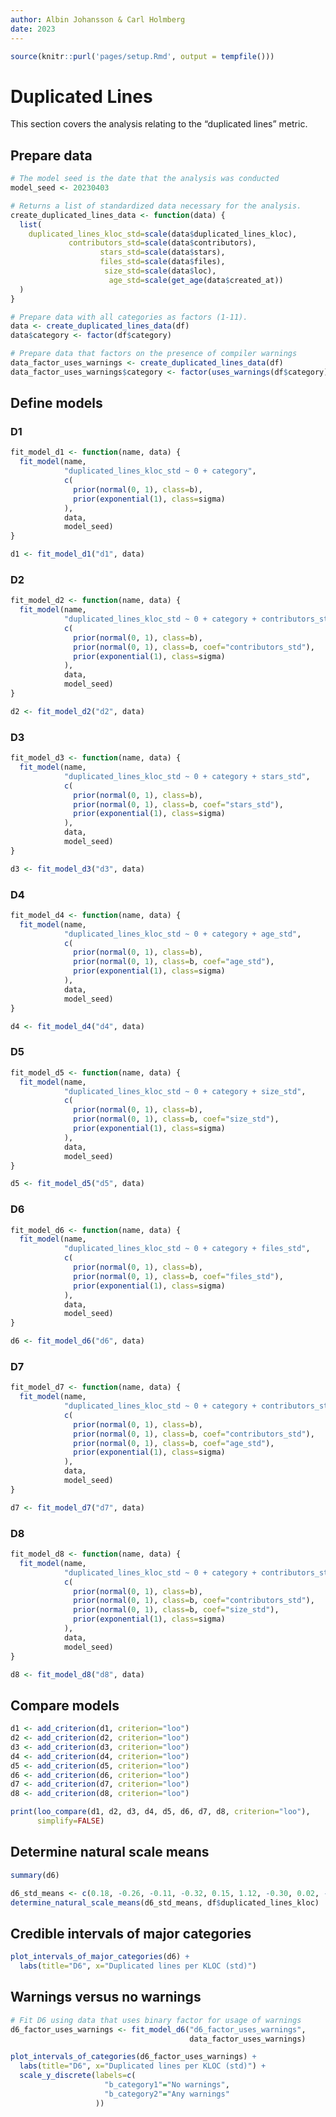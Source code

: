 ```yaml
---
author: Albin Johansson & Carl Holmberg
date: 2023
---
```


```r
source(knitr::purl('pages/setup.Rmd', output = tempfile()))
```

# Duplicated Lines

This section covers the analysis relating to the "duplicated lines" metric.

## Prepare data

```r
# The model seed is the date that the analysis was conducted
model_seed <- 20230403

# Returns a list of standardized data necessary for the analysis.
create_duplicated_lines_data <- function(data) {
  list(
    duplicated_lines_kloc_std=scale(data$duplicated_lines_kloc),
             contributors_std=scale(data$contributors),
                    stars_std=scale(data$stars),
                    files_std=scale(data$files),
                     size_std=scale(data$loc),
                      age_std=scale(get_age(data$created_at))
  )
}

# Prepare data with all categories as factors (1-11).
data <- create_duplicated_lines_data(df)
data$category <- factor(df$category)

# Prepare data that factors on the presence of compiler warnings
data_factor_uses_warnings <- create_duplicated_lines_data(df)
data_factor_uses_warnings$category <- factor(uses_warnings(df$category))
```

## Define models

### D1

```r
fit_model_d1 <- function(name, data) {
  fit_model(name,
            "duplicated_lines_kloc_std ~ 0 + category",
            c(
              prior(normal(0, 1), class=b),
              prior(exponential(1), class=sigma)
            ),
            data,
            model_seed)
}

d1 <- fit_model_d1("d1", data)
```

### D2

```r
fit_model_d2 <- function(name, data) {
  fit_model(name,
            "duplicated_lines_kloc_std ~ 0 + category + contributors_std",
            c(
              prior(normal(0, 1), class=b),
              prior(normal(0, 1), class=b, coef="contributors_std"),
              prior(exponential(1), class=sigma)
            ),
            data,
            model_seed)
}

d2 <- fit_model_d2("d2", data)
```

### D3

```r
fit_model_d3 <- function(name, data) {
  fit_model(name,
            "duplicated_lines_kloc_std ~ 0 + category + stars_std",
            c(
              prior(normal(0, 1), class=b),
              prior(normal(0, 1), class=b, coef="stars_std"),
              prior(exponential(1), class=sigma)
            ),
            data,
            model_seed)
}

d3 <- fit_model_d3("d3", data)
```

### D4

```r
fit_model_d4 <- function(name, data) {
  fit_model(name,
            "duplicated_lines_kloc_std ~ 0 + category + age_std",
            c(
              prior(normal(0, 1), class=b),
              prior(normal(0, 1), class=b, coef="age_std"),
              prior(exponential(1), class=sigma)
            ),
            data,
            model_seed)
}

d4 <- fit_model_d4("d4", data)
```

### D5

```r
fit_model_d5 <- function(name, data) {
  fit_model(name,
            "duplicated_lines_kloc_std ~ 0 + category + size_std",
            c(
              prior(normal(0, 1), class=b),
              prior(normal(0, 1), class=b, coef="size_std"),
              prior(exponential(1), class=sigma)
            ),
            data,
            model_seed)
}

d5 <- fit_model_d5("d5", data)
```

### D6

```r
fit_model_d6 <- function(name, data) {
  fit_model(name,
            "duplicated_lines_kloc_std ~ 0 + category + files_std",
            c(
              prior(normal(0, 1), class=b),
              prior(normal(0, 1), class=b, coef="files_std"),
              prior(exponential(1), class=sigma)
            ),
            data,
            model_seed)
}

d6 <- fit_model_d6("d6", data)
```

### D7

```r
fit_model_d7 <- function(name, data) {
  fit_model(name,
            "duplicated_lines_kloc_std ~ 0 + category + contributors_std + age_std",
            c(
              prior(normal(0, 1), class=b),
              prior(normal(0, 1), class=b, coef="contributors_std"),
              prior(normal(0, 1), class=b, coef="age_std"),
              prior(exponential(1), class=sigma)
            ),
            data,
            model_seed)
}

d7 <- fit_model_d7("d7", data)
```

### D8

```r
fit_model_d8 <- function(name, data) {
  fit_model(name,
            "duplicated_lines_kloc_std ~ 0 + category + contributors_std + size_std",
            c(
              prior(normal(0, 1), class=b),
              prior(normal(0, 1), class=b, coef="contributors_std"),
              prior(normal(0, 1), class=b, coef="size_std"),
              prior(exponential(1), class=sigma)
            ),
            data,
            model_seed)
}

d8 <- fit_model_d8("d8", data)
```

## Compare models

```r
d1 <- add_criterion(d1, criterion="loo")
d2 <- add_criterion(d2, criterion="loo")
d3 <- add_criterion(d3, criterion="loo")
d4 <- add_criterion(d4, criterion="loo")
d5 <- add_criterion(d5, criterion="loo")
d6 <- add_criterion(d6, criterion="loo")
d7 <- add_criterion(d7, criterion="loo")
d8 <- add_criterion(d8, criterion="loo")

print(loo_compare(d1, d2, d3, d4, d5, d6, d7, d8, criterion="loo"),
      simplify=FALSE)
```

## Determine natural scale means

```r
summary(d6)

d6_std_means <- c(0.18, -0.26, -0.11, -0.32, 0.15, 1.12, -0.30, 0.02, -0.23, -0.24, -0.29)
determine_natural_scale_means(d6_std_means, df$duplicated_lines_kloc)
```

## Credible intervals of major categories

```r
plot_intervals_of_major_categories(d6) +
  labs(title="D6", x="Duplicated lines per KLOC (std)")
```

## Warnings versus no warnings

```r
# Fit D6 using data that uses binary factor for usage of warnings
d6_factor_uses_warnings <- fit_model_d6("d6_factor_uses_warnings",
                                        data_factor_uses_warnings)

plot_intervals_of_categories(d6_factor_uses_warnings) +
  labs(title="D6", x="Duplicated lines per KLOC (std)") +
  scale_y_discrete(labels=c(
                     "b_category1"="No warnings",
                     "b_category2"="Any warnings"
                   ))
```
